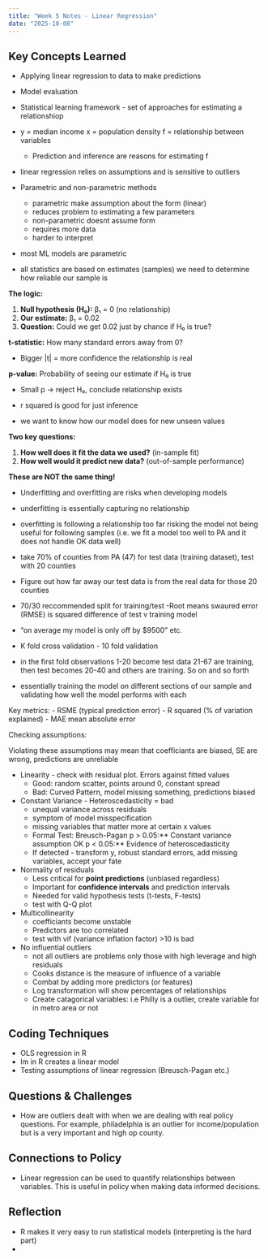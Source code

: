 ```yaml
---
title: "Week 5 Notes - Linear Regression"
date: "2025-10-08"
---
```


## Key Concepts Learned
- Applying linear regression to data to make predictions
- Model evaluation
- Statistical learning framework - set of approaches for estimating a relationshiop
- y = median income x = population density f = relationship between variables
  - Prediction and inference are reasons for estimating f
- linear regression relies on assumptions and is sensitive to outliers

  
- Parametric and non-parametric methods
  - parametric make assumption about the form (linear)
  - reduces problem to estimating a few parameters
  - non-parametric doesnt assume form
  - requires more data
  - harder to interpret
- most ML models are parametric
- all statistics are based on estimates (samples) we need to determine how reliable our sample is

**The logic:**

1. **Null hypothesis (H₀):** β₁ = 0 (no relationship)
2. **Our estimate:** β₁ = 0.02
3. **Question:** Could we get 0.02 just by chance if H₀ is true?

**t-statistic:** How many standard errors away from 0?

- Bigger |t| = more confidence the relationship is real

**p-value:** Probability of seeing our estimate if H₀ is true

- Small p → reject H₀, conclude relationship exists

- r squared is good for just inference

- we want to know how our model does for new unseen values

**Two key questions:**

1. **How well does it fit the data we used?** (in-sample fit)
2. **How well would it predict new data?** (out-of-sample performance)

**These are NOT the same thing!**

- Underfitting and overfitting are risks when developing models
- underfitting is essentially capturing no relationship
- overfitting is following a relationship too far risking the model not being useful for following samples (i.e. we fit a model too well to PA and it does not handle OK data well)

- take 70% of counties from PA (47) for test data (training dataset), test with 20 counties
- Figure out how far away our test data is from the real data for those 20 counties
- 70/30 reccommended split for training/test
-Root means swaured error (RMSE) is squared difference of test v training model
- "on average my model is only off by $9500" etc.
- K fold cross validation - 10 fold validation
- in the first fold observations 1-20 become test data 21-67 are training, then test becomes 20-40 and others are training. So on and so forth
- essentially training the model on different sections of our sample and validating how well the model performs with each

Key metrics:
 - RSME (typical prediction error)
 -  R squared (% of variation explained)
 - MAE  mean absolute error
 
Checking assumptions:

Violating these assumptions may mean that coefficiants are biased, SE are wrong, predictions are unreliable

 - Linearity - check with residual plot. Errors against fitted values
    - Good: random scatter, points around 0, constant spread
    - Bad: Curved Pattern, model missing something, predictions biased

 - Constant Variance - Heteroscedasticity = bad 
    - unequal variance across residuals
    - symptom of model misspecification
    - missing variables that matter more at certain x values
    - Formal Test: Breusch-Pagan 
      p > 0.05:** Constant variance assumption OK
      p < 0.05:** Evidence of heteroscedasticity
    - If detected - transform y, robust standard errors, add missing          variables, accept your fate
    
 - Normality of residuals
   - Less critical for **point predictions** (unbiased regardless)
   - Important for **confidence intervals** and prediction intervals
   - Needed for valid hypothesis tests (t-tests, F-tests)
   - test with Q-Q plot

  - Multicollinearity
    - coefficiants become unstable
    - Predictors are too correlated
    - test with vif (variance inflation factor) >10 is bad
  
  - No influential outliers
    - not all outliers are problems only those with high leverage and        high residuals
    - Cooks distance is the measure of influence of a variable
    - Combat by adding more predictors (or features)
    - Log transformation will show percentages of relationships
    - Create catagorical variables: i.e Philly is a outlier, create          variable for in metro area or not
 
 
## Coding Techniques
- OLS regression in R
- lm in R creates a linear model
- Testing assumptions of linear regression (Breusch-Pagan etc.)

## Questions & Challenges
- How are outliers dealt with when we are dealing with real policy questions. For example, philadelphia is an outlier for income/population but is a very important and high op county.

## Connections to Policy
- Linear regression can be used to quantify relationships between variables. This is useful in policy when making data informed decisions.

## Reflection
- R makes it very easy to run statistical models (interpreting is the hard part)
- 
